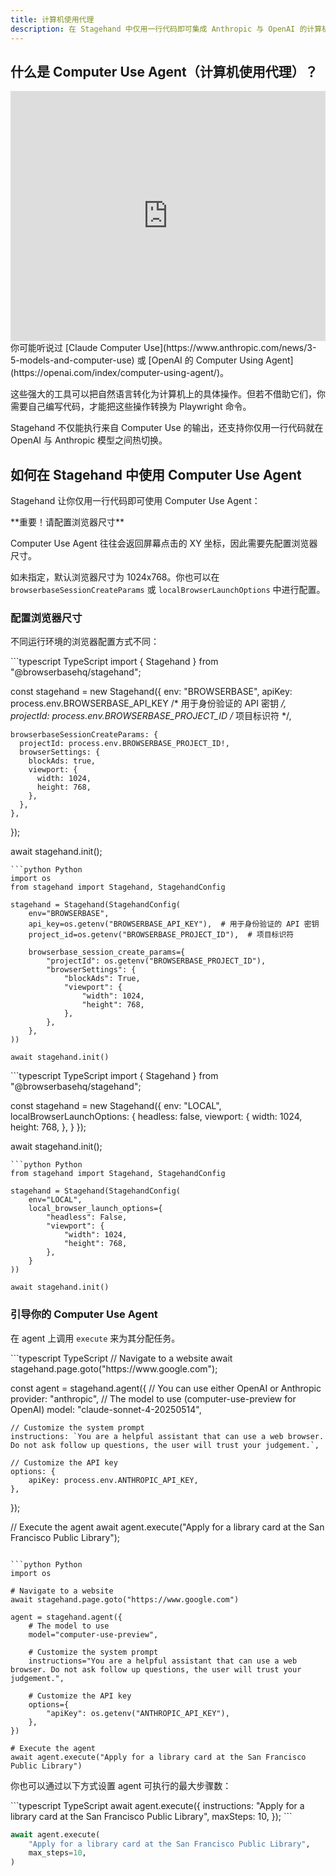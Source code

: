 ```yaml
---
title: 计算机使用代理
description: 在 Stagehand 中仅用一行代码即可集成 Anthropic 与 OpenAI 的计算机使用 API。
---
```


## 什么是 Computer Use Agent（计算机使用代理）？

<iframe
  width="100%"
  height="400"
  src="https://www.youtube.com/embed/ODaHJzOyVCQ"
  title="YouTube video player"
  frameborder="0"
  allow="accelerometer; autoplay; clipboard-write; encrypted-media; gyroscope; picture-in-picture"
  allowfullscreen
></iframe>
你可能听说过 [Claude Computer Use](https://www.anthropic.com/news/3-5-models-and-computer-use) 或 [OpenAI 的 Computer Using Agent](https://openai.com/index/computer-using-agent/)。

这些强大的工具可以把自然语言转化为计算机上的具体操作。但若不借助它们，你需要自己编写代码，才能把这些操作转换为 Playwright 命令。

Stagehand 不仅能执行来自 Computer Use 的输出，还支持你仅用一行代码就在 OpenAI 与 Anthropic 模型之间热切换。

## 如何在 Stagehand 中使用 Computer Use Agent

Stagehand 让你仅用一行代码即可使用 Computer Use Agent：

<Note>
**重要！请配置浏览器尺寸**

Computer Use Agent 往往会返回屏幕点击的 XY 坐标，因此需要先配置浏览器尺寸。

如未指定，默认浏览器尺寸为 1024x768。你也可以在 `browserbaseSessionCreateParams` 或 `localBrowserLaunchOptions` 中进行配置。
</Note>


### 配置浏览器尺寸

不同运行环境的浏览器配置方式不同：

<Tabs>
<Tab title="BROWSERBASE">
<CodeGroup>  
```typescript TypeScript
import { Stagehand } from "@browserbasehq/stagehand";

const stagehand = new Stagehand({
	env: "BROWSERBASE",
  	apiKey: process.env.BROWSERBASE_API_KEY /* 用于身份验证的 API 密钥 */,
    projectId: process.env.BROWSERBASE_PROJECT_ID /* 项目标识符 */,
  
    browserbaseSessionCreateParams: {
      projectId: process.env.BROWSERBASE_PROJECT_ID!,
      browserSettings: {
		blockAds: true,
        viewport: {
          width: 1024,
          height: 768,
        },
      },
  	},
});

await stagehand.init();
```
```python Python
import os
from stagehand import Stagehand, StagehandConfig

stagehand = Stagehand(StagehandConfig(
    env="BROWSERBASE",
    api_key=os.getenv("BROWSERBASE_API_KEY"),  # 用于身份验证的 API 密钥
    project_id=os.getenv("BROWSERBASE_PROJECT_ID"),  # 项目标识符
    
    browserbase_session_create_params={
        "projectId": os.getenv("BROWSERBASE_PROJECT_ID"),
        "browserSettings": {
            "blockAds": True,
            "viewport": {
                "width": 1024,
                "height": 768,
            },
        },
    },
))

await stagehand.init()
```
</CodeGroup>
</Tab>
<Tab title="LOCAL">
<CodeGroup>
```typescript TypeScript
import { Stagehand } from "@browserbasehq/stagehand";

const stagehand = new Stagehand({
  env: "LOCAL",
  localBrowserLaunchOptions: {
    headless: false,
    viewport: {
      width: 1024,
      height: 768,
    },
  }
});

await stagehand.init();
```
```python Python
from stagehand import Stagehand, StagehandConfig

stagehand = Stagehand(StagehandConfig(
    env="LOCAL",
    local_browser_launch_options={
        "headless": False,
        "viewport": {
            "width": 1024,
            "height": 768,
        },
    }
))

await stagehand.init()
```
</CodeGroup>
</Tab>
</Tabs>

### 引导你的 Computer Use Agent

在 agent 上调用 `execute` 来为其分配任务。

<CodeGroup>
```typescript TypeScript
// Navigate to a website
await stagehand.page.goto("https://www.google.com");

const agent = stagehand.agent({
	// You can use either OpenAI or Anthropic
	provider: "anthropic",
	// The model to use (computer-use-preview for OpenAI)
	model: "claude-sonnet-4-20250514",

	// Customize the system prompt
	instructions: `You are a helpful assistant that can use a web browser.
	Do not ask follow up questions, the user will trust your judgement.`,

	// Customize the API key
	options: {
		apiKey: process.env.ANTHROPIC_API_KEY,
	},
});

// Execute the agent
await agent.execute("Apply for a library card at the San Francisco Public Library");
```

```python Python
import os

# Navigate to a website
await stagehand.page.goto("https://www.google.com")

agent = stagehand.agent({
    # The model to use
    model="computer-use-preview",

    # Customize the system prompt
    instructions="You are a helpful assistant that can use a web browser. Do not ask follow up questions, the user will trust your judgement.",

    # Customize the API key
    options={
        "apiKey": os.getenv("ANTHROPIC_API_KEY"),
    },
})

# Execute the agent
await agent.execute("Apply for a library card at the San Francisco Public Library")
```
</CodeGroup>

你也可以通过以下方式设置 agent 可执行的最大步骤数：

<CodeGroup>
```typescript TypeScript
await agent.execute({
	instructions: "Apply for a library card at the San Francisco Public Library",
	maxSteps: 10,
});
```

```python Python
await agent.execute(
	"Apply for a library card at the San Francisco Public Library",
	max_steps=10,
)
```
</CodeGroup> 